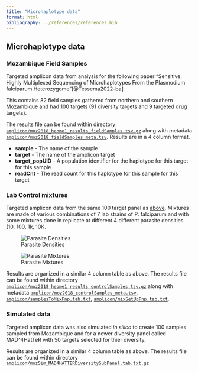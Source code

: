 ```yaml
---
title: "Microhaplotype data"
format: html
bibliography: ../references/references.bib
---
```


## Microhaplotype data

### Mozambique Field Samples 

Targeted amplicon data from analysis for the following paper "Sensitive, Highly Multiplexed Sequencing of Microhaplotypes From the Plasmodium falciparum Heterozygome"[@Tessema2022-ba]

This contains 82 field samples gathered from northern and southern Mozambique and had 100 targets (91 diversity targets and 9 targeted drug targets). 

The results file can be found within directory [`amplicon/moz2018_heome1_results_fieldSamples.tsv.gz`](https://github.com/mrc-ide/PGEforge/tree/main/data/amplicon/moz2018_heome1_results_fieldSamples.tsv.gz) along with metadata [`amplicon/moz2018_fieldSamples_meta.tsv`](https://github.com/mrc-ide/PGEforge/tree/main/data/amplicon/moz2018_fieldSamples_meta.tsv). Results are in a 4 column format. 

*  **sample** - The name of the sample  
*  **target** - The name of the amplicon target  
*  **target_popUID** - A population identifier for the haplotype for this target for this sample  
*  **readCnt** - The read count for this haplotype for this sample for this target  

### Lab Control mixtures 

Targeted amplicon data from the same 100 target panel as [above](#mozambique-field-samples). Mixtures are made of various combinations of 7 lab strains of P. falciparum and with some mixtures done in replicate at different 4 different parasite densities (10, 100, 1k, 10K. 

![Parasite Densities](img/moz2018_fieldSamples_parasiteDensities.png)

![Parasite Mixtures](img/moz2018_fieldSamples_parasiteMixtures.png)

Results are organized in a similar 4 column table as above. The results file can be found within directory [`amplicon/moz2018_heome1_results_controlSamples.tsv.gz`](https://github.com/mrc-ide/PGEforge/tree/main/data/amplicon/moz2018_heome1_results_controlSamples.tsv.gz) along with metadata [`amplicon/moz2018_controlSamples_meta.tsv`](https://github.com/mrc-ide/PGEforge/tree/main/data/amplicon/moz2018_controlSamples_meta.tsv), [`amplicon/samplesToMixFnp.tab.txt`](https://github.com/mrc-ide/PGEforge/tree/main/data/amplicon/samplesToMixFnp.tab.txt), [`amplicon/mixSetUpFnp.tab.txt`](https://github.com/mrc-ide/PGEforge/tree/main/data/amplicon/mixSetUpFnp.tab.txt). 

### Simulated data  

Targeted amplicon data was also simulated *in silico* to create 100 samples sampled from Mozambique and for a newer diversity panel called MAD^4HatTeR with 50 targets selected for thier diversity. 

Results are organized in a similar 4 column table as above. The results file can be found within directory [`amplicon/mozSim_MAD4HATTERDiversitySubPanel.tab.txt.gz`](https://github.com/mrc-ide/PGEforge/tree/main/data/amplicon/mozSim_MAD4HATTERDiversitySubPanel.tab.txt.gz)